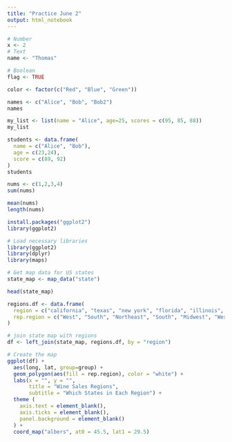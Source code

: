 ```yaml
---
title: "Practice June 2"
output: html_notebook
---
```



```r
# Number
x <- 2
# Text
name <- "Thomas"
```

```r
# Boolean
flag <- TRUE
```

```r
color <- factor(c("Red", "Blue", "Green"))
```

```r
names <- c("Alice", "Bob", "Bob2")
names
```

```r
my_list <- list(name = "Alice", age=25, scores = c(95, 85, 88))
my_list
```
```r
students <- data.frame(
  name = c("Alice", "Bob"), 
  age = c(23,24),
  score = c(89, 92)
)
students
```

```r
nums <- c(1,2,3,4)
sum(nums)
```

```r
mean(nums)
length(nums)
```

```r
install.packages("ggplot2")
library(ggplot2)
```
```r
# Load necessary libraries
library(ggplot2)
library(dplyr)
library(maps)
```

```r
# Get map data for US states
state_map <- map_data("state")
```

```r
head(state_map)
```

```r
regions.df <- data.frame(
  region = c("california", "texas", "new york", "florida", "illinois", "washington"),
  rep.region = c("West", "South", "Northeast", "South", "Midwest", "West")
)
```

```r
# join state map with regions
df <- left_join(state_map, regions.df, by = "region")
```

```r
# Create the map
ggplot(df) +
  aes(long, lat, group=group) +
  geom_polygon(aes(fill = rep.region), color = "white") +
  labs(x = "", y = "",
       title = "Wine Sales Regions",
       subtitle = "Which States in Each Region") +
  theme (
    axis.text = element_blank(), 
    axis.ticks = element_blank(),
    panel.background = element_blank()
  ) +
  coord_map("albers", at0 = 45.5, lat1 = 29.5)
```











